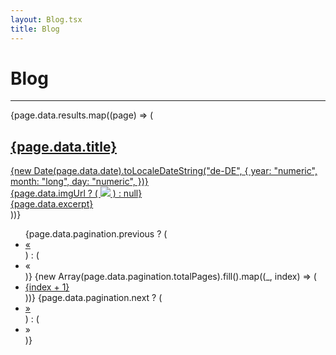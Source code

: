 ```yaml
---
layout: Blog.tsx
title: Blog
---
```


# Blog

---

<div>
  {page.data.results.map((page) => (
    <a href={page.data.url}>
      <div class="card my-4 text-black text-decoration-none">
        <div class="card-header">
          <div class="flex justify-between m-3">
            <h2 class="text-xl font-medium">{page.data.title}</h2>
            <span>
              {new Date(page.data.date).toLocaleDateString("de-DE", {
                year: "numeric",
                month: "long",
                day: "numeric",
              })}
            </span>
          </div>
        </div>
        <div class="card-body">
          {page.data.imgUrl ? (
            <img class="w-full" src={page.data.imgUrl} />
          ) : null}
          <div class="m-3">{page.data.excerpt}</div>
        </div>
      </div>
    </a>
  ))}
</div>

<nav>
  <ul class="pagination">
    {page.data.pagination.previous ? (
      <li class="page-item">
        <a class="page-link" href={`/blog/${page.data.pagination.previous}`}>
          &laquo;
        </a>
      </li>
    ) : (
      <li class="page-item">
        <a class="page-link disabled">&laquo;</a>
      </li>
    )}
    {new Array(page.data.pagination.totalPages).fill().map((_, index) => (
      <li class="page-item">
        <a class="page-link" href={`/blog/page/${index + 1}`}>
          {index + 1}
        </a>
      </li>
    ))}
    {page.data.pagination.next ? (
      <li class="page-item">
        <a class="page-link" href={`/blog/${page.data.pagination.next}`}>
          &raquo;
        </a>
      </li>
    ) : (
      <li class="page-item">
        <a class="page-link disabled">&raquo;</a>
      </li>
    )}
  </ul>
</nav>
